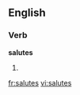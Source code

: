 
==English==

===Verb===
'''salutes'''

# {{third-person singular of|[[salute]]}}

[[fr:salutes]]
[[vi:salutes]]
